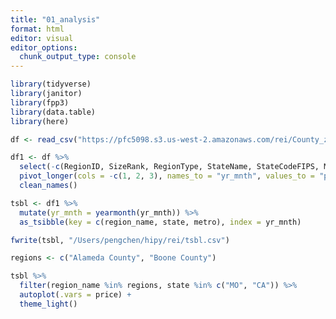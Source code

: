 ```yaml
---
title: "01_analysis"
format: html
editor: visual
editor_options: 
  chunk_output_type: console
---
```


```r
library(tidyverse)
library(janitor)
library(fpp3)
library(data.table)
library(here)
```

```r
df <- read_csv("https://pfc5098.s3.us-west-2.amazonaws.com/rei/County_zhvi_uc_sfr_tier_0.33_0.67_sm_sa_month.csv")

df1 <- df %>% 
  select(-c(RegionID, SizeRank, RegionType, StateName, StateCodeFIPS, MunicipalCodeFIPS)) %>% 
  pivot_longer(cols = -c(1, 2, 3), names_to = "yr_mnth", values_to = "price", values_drop_na = TRUE) %>% 
  clean_names()
```

```r
tsbl <- df1 %>% 
  mutate(yr_mnth = yearmonth(yr_mnth)) %>% 
  as_tsibble(key = c(region_name, state, metro), index = yr_mnth)

fwrite(tsbl, "/Users/pengchen/hipy/rei/tsbl.csv")
```

```r
regions <- c("Alameda County", "Boone County")

tsbl %>% 
  filter(region_name %in% regions, state %in% c("MO", "CA")) %>% 
  autoplot(.vars = price) +
  theme_light()
```



